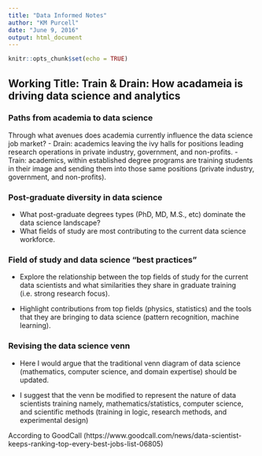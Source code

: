 ```yaml
---
title: "Data Informed Notes"
author: "KM Purcell"
date: "June 9, 2016"
output: html_document
---
```


```r
knitr::opts_chunk$set(echo = TRUE)
```

## Working Title: Train & Drain: How acadameia is driving data science and analytics

### Paths from academia to data science

Through what avenues does academia currently influence the data science job market?
- Drain: academics leaving the ivy halls for positions leading research operations in private industry, government, and non-profits.
- Train: academics, within established degree programs are training students in their image and sending them into those same positions (private industry, government, and non-profits).
     
     
### Post-graduate diversity in data science

- What post-graduate degrees types (PhD, MD, M.S., etc) dominate the data science landscape?
- What fields of study are most contributing to the current data science workforce.  

### Field of study and data science "best practices"

- Explore the relationship between the top fields of study for the current data scientists  and what similarities they share in graduate training (i.e. strong research focus).

- Highlight contributions from top fields (physics, statistics) and the tools that they are bringing to data science (pattern recognition, machine learning).  

### Revising the data science venn

- Here I would argue that the traditional venn diagram of data science (mathematics, computer science, and domain expertise) should be updated.

- I suggest that the venn be modified to represent the nature of data scientists training namely, mathematics/statistics, computer science, and scientific methods (training in logic, research methods, and experimental design)





According to GoodCall (https://www.goodcall.com/news/data-scientist-keeps-ranking-top-every-best-jobs-list-06805)
